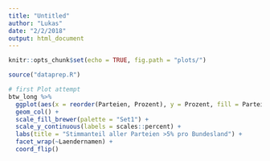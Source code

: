 ```yaml
---
title: "Untitled"
author: "Lukas"
date: "2/2/2018"
output: html_document
---
```


```r
knitr::opts_chunk$set(echo = TRUE, fig.path = "plots/")

source("dataprep.R")
```


```r
# first Plot attempt
btw_long %>%
  ggplot(aes(x = reorder(Parteien, Prozent), y = Prozent, fill = Parteien)) +
  geom_col() +
  scale_fill_brewer(palette = "Set1") +
  scale_y_continuous(labels = scales::percent) +
  labs(title = "Stimmanteil aller Parteien >5% pro Bundesland") +
  facet_wrap(~Laendernamen) +
  coord_flip()
```

